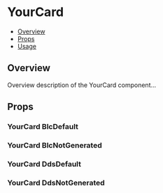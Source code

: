 

<Meta of={YourCard} />

# YourCard

- [Overview](#overview)
- [Props](#props)
- [Usage](#usage)

## Overview

Overview description of the YourCard component...

## Props

<Controls />

### YourCard BlcDefault

<Canvas of={YourCard.BlcDefault} />

### YourCard BlcNotGenerated

<Canvas of={YourCard.BlcNotGenerated} />

### YourCard DdsDefault

<Canvas of={YourCard.DdsDefault} />

### YourCard DdsNotGenerated

<Canvas of={YourCard.DdsNotGenerated} />
